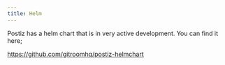 ```yaml
---
title: Helm
---
```



<EarlyDoc />
<InstallationRecommendedOptions />

Postiz has a helm chart that is in very active development. You can find it here;

https://github.com/gitroomhq/postiz-helmchart
